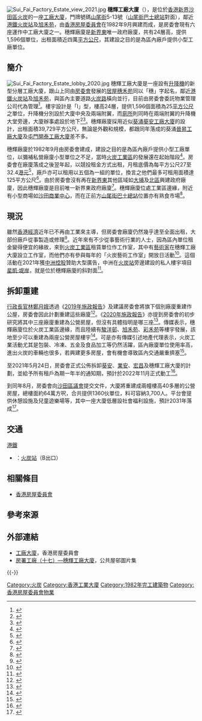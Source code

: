 {{noteTA|G1=Unit}}
[[File:Sui_Fai_Factory_Estate_view_2021.jpg|right]]
'''穗輝工廠大廈'''（{{lang-en|Sui Fai Factory Estate}}），是位於[[香港|香港]][[新界|新界]][[沙田區|沙田區]][[火炭|火炭]]的一座[[工廠|工廠大廈]]，門牌號碼[[山尾街|山尾街]]5-13號（[[火炭（山尾街）公共運輸交匯處|山尾街巴士總站]]對面），鄰近[[港鐵|港鐵]][[火炭站|火炭站]]及[[旭禾苑|旭禾苑]]，由[[香港房屋委員會|香港房屋委員會]]在1982年9月興建而成，是房委會現有六座運作中工廠大廈之一。穗輝廠廈是[[新界東選區|新界東]]唯一政府廠廈，共有24層高，提供1,596個單位，出租面積近四萬[[平方公尺|平方公尺]]，其建設之目的是為區內廠戶提供小型工廠單位。

== 簡介 ==
[[File:Sui_Fai_Factory_Estate_lobby_2020.jpg|right]]
穗輝工廠大廈是一座設有[[升降機|升降機]]的新型分層工廠大廈，跟山上同由[[香港房屋委員會|房委會]]發展的[[居者有其屋計劃|居屋]][[穗禾苑|穗禾苑]]同以「穗」字起名，鄰近[[港鐵|港鐵]][[火炭站|火炭站]]及[[旭禾苑|旭禾苑]]，與區內主要道路[[火炭路|火炭路]]橫向並行，目前由房委會委託物業管理公司代為管理<ref>{{cite web |title=穗輝工廠大廈 |url=https://www.housingauthority.gov.hk/tc/global-elements/estate-locator/detail.html?propId=4&id=1445307157299&dist=7 |website=工廠大廈 |publisher=香港房屋委員會 |accessdate=2021-02-28 |archive-date=2021-03-20 |archive-url=https://web.archive.org/web/20210320174316/https://www.housingauthority.gov.hk/tc/global-elements/estate-locator/detail.html?propId=4&id=1445307157299&dist=7 |dead-url=no }}</ref>。樓宇設計是「I」型，樓高24層，提供1,596個面積為25[[平方公尺|平方公尺]]之單位，升降機分別設於大廈中央及兩端附翼，而[[廁所|廁所]]則同時在兩端附翼的升降機大堂旁邊，大廈辦事處設於地下<ref>{{cite web |title=香港房屋委員會：商業樓宇的管理 |url=https://www.aud.gov.hk/pdf_c/c56ch07.pdf |website=審計署署長報告書 |publisher=香港審計署 |accessdate=2021-03-19 |archive-date=2021-02-05 |archive-url=https://web.archive.org/web/20210205031420/https://www.aud.gov.hk/pdf_c/c56ch07.pdf |dead-url=no }}</ref><ref>{{cite web |title=香港房屋委員會房屋署：工廠大廈的管理 |url=https://www.aud.gov.hk/pdf_ca/c44ch04.pdf |website=審計署署長報告書 |publisher=香港審計署 |accessdate=2021-03-19 |archive-date=2021-03-12 |archive-url=https://web.archive.org/web/20210312161154/https://www.aud.gov.hk/pdf_ca/c44ch04.pdf |dead-url=no }}</ref>。穗輝廠廈採用近似[[葵涌|葵涌]][[葵安工廠大廈|葵安工廠大廈]]的設計，出租面積39,729平方公尺，無論是外觀和規模，都跟同年落成的葵涌[[晉昇工廠大廈|晉昇工廠大廈]]及[[屯門|屯門]][[開泰工廠大廈|開泰工廠大廈]]差不多。

穗輝廠廈於1982年9月由房委會建成，建設之目的是為區內廠戶提供小型工廠單位，以彌補私營廠廈小型單位之不足，當時[[火炭|火炭]][[工業區|工業區]]的發展還在起始階段<ref>{{cite news |title=沙田穗輝工廠大廈 卅六單位招標承租 |accessdate=2021-03-20 |work=華僑日報 |date=1983-05-07 |page=7 }}</ref>。房委會在廠廈落成之後翌年起，以競投租金方式出租，月租底價為每平方公尺27至32.4[[港元|港元]]<ref>{{cite news |title=沙田穗輝工廈逾百單位招租 |accessdate=2021-03-20 |work=大公報 |date=1983-01-14 |page=7 }}</ref>，廠戶亦可以租用以五個為一組的單位，換言之他們最多可租用面積達125平方公尺<ref>{{cite news |title=沙田穗輝廠廈一批單位招租 |accessdate=2021-03-20 |work=大公報 |date=1983-05-07 |page=6 }}</ref>。由於房委會沒有再在[[新界東選區|新界東]]其他區域如[[大埔區|大埔]]及[[北區_(香港)|北區]]興建政府廠廈，因此穗輝廠廈是目前唯一新界東政府廠廈<ref>{{cite web |title=建設及建築物－房屋署工廠大廈 |url=https://www.hk-place.com/view.php?id=229 |website=香港地方 |publisher=香港地方 |accessdate=2021-02-28 |archive-date=2021-03-12 |archive-url=https://web.archive.org/web/20210312161221/https://www.hk-place.com/view.php?id=229 |dead-url=no }}</ref>。穗輝廠廈位處工業區邊緣，附近有小型商場如[[沙田商業中心|沙田商業中心]]，而在正前方[[火炭（山尾街）公共運輸交匯處|山尾街巴士總站]]位置亦有熟食市場<ref>{{cite news |author1=顏倫樂 |title=火炭現樓彩禾苑 毗鄰工業區 出入要留神 |url=http://paper.wenweipo.com/2020/05/29/FI2005290013.htm |accessdate=2021-03-20 |work=文匯報 |date=2020-05-29 |archive-date=2021-03-20 |archive-url=https://web.archive.org/web/20210320174330/http://paper.wenweipo.com/2020/05/29/FI2005290013.htm |dead-url=no }}</ref>。 

== 現況 ==
雖然[[香港經濟|香港經濟]]近年已不再由工業來主導，但房委會廠廈仍然幾乎達至全面出租，大部份廠戶從事製造或修理<ref>{{cite news |author1=陳明 |title=【活化失敗】（1）公屋供應告急　工廈改住宅　房委會議而未決 |url=https://n.kinliu.hk/kinliunews/%E3%80%90%E6%B4%BB%E5%8C%96%E5%A4%B1%E6%95%97%E3%80%91%EF%BC%881%EF%BC%89%E5%85%AC%E5%B1%8B%E4%BE%9B%E6%87%89%E5%91%8A%E6%80%A5%E3%80%80%E5%B7%A5%E5%BB%88%E6%94%B9%E4%BD%8F%E5%AE%85%E3%80%80%E6%88%BF/ |accessdate=2021-03-16 |work=堅料網 |date=2020-08-14 |archive-date=2021-03-12 |archive-url=https://web.archive.org/web/20210312161525/https://n.kinliu.hk/kinliunews/%e3%80%90%e6%b4%bb%e5%8c%96%e5%a4%b1%e6%95%97%e3%80%91%ef%bc%881%ef%bc%89%e5%85%ac%e5%b1%8b%e4%be%9b%e6%87%89%e5%91%8a%e6%80%a5%e3%80%80%e5%b7%a5%e5%bb%88%e6%94%b9%e4%bd%8f%e5%ae%85%e3%80%80%e6%88%bf/ |dead-url=no }}</ref>。近年來有不少從事藝術行業的人士，因為區內單位租金變得便宜的緣故，來到[[火炭|火炭]][[工業區|工業區]]租賃單位作工作室，其中有[[藝術家|藝術家]]在穗輝工廠大廈設立工作室，而他們亦有參與每年的「火炭藝術工作室」開放日活動<ref>{{cite web |title=創作室資料 |url=http://www.fotanstudios.org/studio.htm |website=火炭工作室開放日 |accessdate=2021-03-20}}</ref>。這個活動在2021年獲[[中洲控股|中洲控股]]贊助大型廣告，中洲在[[火炭站|火炭站]]旁邊建設的私人樓宇項目[[星凱·堤岸|星凱·堤岸]]，就是位於穗輝廠廈的斜對面<ref>{{cite news |title=獲中資地產商贊助　火炭工作室開放日「雙贏」定「收編」？ |url=https://www.thestandnews.com/art/%E7%8D%B2%E4%B8%AD%E8%B3%87%E5%9C%B0%E7%94%A2%E5%95%86%E8%B4%8A%E5%8A%A9-%E7%81%AB%E7%82%AD%E5%B7%A5%E4%BD%9C%E5%AE%A4%E9%96%8B%E6%94%BE%E6%97%A5-%E9%9B%99%E8%B4%8F-%E5%AE%9A-%E6%94%B6%E7%B7%A8/ |accessdate=2021-03-20 |work=立場新聞 |date=2021-01-06 |archive-date=2021-03-20 |archive-url=https://web.archive.org/web/20210320174329/https://www.thestandnews.com/art/%E7%8D%B2%E4%B8%AD%E8%B3%87%E5%9C%B0%E7%94%A2%E5%95%86%E8%B4%8A%E5%8A%A9-%E7%81%AB%E7%82%AD%E5%B7%A5%E4%BD%9C%E5%AE%A4%E9%96%8B%E6%94%BE%E6%97%A5-%E9%9B%99%E8%B4%8F-%E5%AE%9A-%E6%94%B6%E7%B7%A8/ |dead-url=no }}</ref>。

== 拆卸重建 == 
[[香港特別行政區行政長官|行政長官]][[林鄭月娥|林鄭月娥]]透過《[[2019年度香港行政長官施政報告|2019年施政報告]]》及建議房委會將旗下個別廠廈重建作公屋，房委會因此計劃重建這些廠廈<ref>{{cite news |author1=林劍 |title=【施政報告2019】房委會6幢工廈或變公屋　遍及屯門、火炭、葵涌 |url=https://www.hk01.com/%E7%A4%BE%E6%9C%83%E6%96%B0%E8%81%9E/386777/%E6%96%BD%E6%94%BF%E5%A0%B1%E5%91%8A2019-%E6%88%BF%E5%A7%94%E6%9C%836%E5%B9%A2%E5%B7%A5%E5%BB%88%E6%88%96%E8%AE%8A%E5%85%AC%E5%B1%8B-%E9%81%8D%E5%8F%8A%E5%B1%AF%E9%96%80-%E7%81%AB%E7%82%AD-%E8%91%B5%E6%B6%8C |accessdate=2021-03-16 |work=香港01 |date=2019-10-16 |archive-date=2020-06-26 |archive-url=https://web.archive.org/web/20200626143018/https://www.hk01.com/%E7%A4%BE%E6%9C%83%E6%96%B0%E8%81%9E/386777/%E6%96%BD%E6%94%BF%E5%A0%B1%E5%91%8A2019-%E6%88%BF%E5%A7%94%E6%9C%836%E5%B9%A2%E5%B7%A5%E5%BB%88%E6%88%96%E8%AE%8A%E5%85%AC%E5%B1%8B-%E9%81%8D%E5%8F%8A%E5%B1%AF%E9%96%80-%E7%81%AB%E7%82%AD-%E8%91%B5%E6%B6%8C |dead-url=no }}</ref>。《[[2020年度香港行政長官施政報告|2020年施政報告]]》亦提到房委會的初步研究將其中三座廠廈重建為公營房屋，但沒有具體指明是哪三座<ref>{{cite news |title=房委會3工廈用地擬發展公營屋 |url=https://orientaldaily.on.cc/cnt/news/20201126/00176_015.html |accessdate=2021-03-16 |work=東方日報 |date=2020-11-26 |archive-date=2021-03-20 |archive-url=https://web.archive.org/web/20210320174317/https://orientaldaily.on.cc/cnt/news/20201126/00176_015.html |dead-url=no }}</ref>。傳媒表示，穗輝廠廈位於火炭工業區邊緣，而且陸續有[[駿洋邨|駿洋邨]]、[[旭禾苑|旭禾苑]]、[[彩禾苑|彩禾苑]]等樓宇發展，該地至少可以重建為兩座公營房屋樓宇<ref>{{cite news |title=房委會工廈擬重建公屋　長沙灣宏昌最具潛力 |url=https://hk.on.cc/hk/bkn/cnt/news/20200112/bkn-20200112010044336-0112_00822_001.html |accessdate=2021-03-16 |work=東方日報 |date=2020-01-12 |archive-date=2020-05-27 |archive-url=https://web.archive.org/web/20200527152720/https://hk.on.cc/hk/bkn/cnt/news/20200112/bkn-20200112010044336-0112_00822_001.html |dead-url=no }}</ref>。可是亦有傳媒引述地產代理表示，火炭工業活動尤其是包裝、冷凍、五金及食品加工等仍然活躍，區內廠廈單位使用率高，進出火炭的車輛也很多，若興建更多房屋，會有機會導致區內交通嚴重擠塞<ref>{{cite news |title=火炭人口增 舊工廈翻身 |url=http://paper.wenweipo.com/2017/08/11/MR1708110001.htm |accessdate=2021-03-20 |work=文匯報 |date=2017-08-11}}</ref>。

至2021年5月24日，房委會正式公佈拆卸[[葵安工廠大廈|葵安]]、[[業安工廠大廈|業安]]、[[宏昌工廠大廈|宏昌]]及穗輝工廠大廈的計劃，並給予所有租戶為期一年半的通知期，預計於2022年11月正式動工<ref>{{Cite web |url=https://www.housingauthority.gov.hk/tc/common/pdf/about-us/housing-authority/ha-paper-library/CPC12-21TC.pdf |title=房委會CPC12/2021號文件：房屋委員會四個工廠大廈的清拆安排 |access-date=2021-06-10 |archive-date=2021-06-10 |archive-url=https://web.archive.org/web/20210610071613/https://www.housingauthority.gov.hk/tc/common/pdf/about-us/housing-authority/ha-paper-library/CPC12-21TC.pdf |dead-url=no }}</ref>。

到同年8月，房委會向[[沙田區議會|沙田區議會]]提交文件，大廈將重建成兩幢樓高40多層的公營房屋，總樓面約64萬方呎，合共提供1360伙單位，料可容納3,700人。平台會提供休憩設施及兒童遊樂場等，其中一座大廈低層設社會福利設施，預計2031年落成<ref>{{cite news |title=火炭穗輝工廈擬重建兩座公營房屋　提供1360伙　料2031年落成 |url=https://www.hk01.com/%E7%A4%BE%E6%9C%83%E6%96%B0%E8%81%9E/668426/%E7%81%AB%E7%82%AD%E7%A9%97%E8%BC%9D%E5%B7%A5%E5%BB%88%E6%93%AC%E9%87%8D%E5%BB%BA%E5%85%A9%E5%BA%A7%E5%85%AC%E7%87%9F%E6%88%BF%E5%B1%8B-%E6%8F%90%E4%BE%9B1360%E4%BC%99-%E6%96%992031%E5%B9%B4%E8%90%BD%E6%88%90 |accessdate=2021-08-25 |work=香港01 |date=2021-08-25}}</ref>。

== 交通 ==
{{參見|火炭#交通}}

;[[港鐵|港鐵]] 
*{{港鐵路線標誌|EAL}}：[[火炭站|火炭站]]（B出口）

== 相關條目 ==
*[[香港房屋委員會|香港房屋委員會]]

== 參考來源 ==
{{Reflist|30em}}

== 外部連結 ==
{{commonscat|Sui Fai Factory Estate}}
*[https://www.housingauthority.gov.hk/tc/commercial-properties/leasing-information/flatted-factories/index.html 工廠大廈]{{Wayback|url=https://www.housingauthority.gov.hk/tc/commercial-properties/leasing-information/flatted-factories/index.html |date=20210404192057 }}，香港房屋委員會
*[https://blog.xuite.net/lwy33339/hkblog/151527741 房署工廠（十七）—穗輝工廠大廈]，公共屋邨圖片集

{{-}}
{{香港房屋委員會工廠大廈}}

[[Category:火炭|Category:火炭]]
[[Category:香港工業大廈|Category:香港工業大廈]]
[[Category:1982年完工建築物|Category:1982年完工建築物]]
[[Category:香港房屋委員會物業|Category:香港房屋委員會物業]]